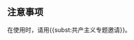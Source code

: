 {{NoteTA
|G1 = MediaWiki
}}
{{Documentation subpage}}
<!-- 在本行下編輯模板說明 -->
== 注意事项 ==
在使用时，请用<nowiki>{{subst:共产主义专题邀请}}</nowiki>。

<includeonly>{{Sandbox other||
<!-- 本行下加入模板的分類 -->
[[Category:共产主义专题]]
}}</includeonly>